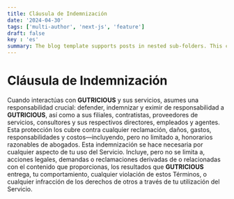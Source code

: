```yaml
---
title: Cláusula de Indemnización
date: '2024-04-30'
tags: ['multi-author', 'next-js', 'feature']
draft: false
key : 'es'
summary: The blog template supports posts in nested sub-folders. This can be used to group posts of similar content e.g. a multi-part course.
---
```


# Cláusula de Indemnización

Cuando interactúas con **GUTRICIOUS** y sus servicios, asumes una responsabilidad crucial: defender, indemnizar y eximir de responsabilidad a **GUTRICIOUS**, así como a sus filiales, contratistas, proveedores de servicios, consultores y sus respectivos directores, empleados y agentes. Esta protección los cubre contra cualquier reclamación, daños, gastos, responsabilidades y costos—incluyendo, pero no limitado a, honorarios razonables de abogados. Esta indemnización se hace necesaria por cualquier aspecto de tu uso del Servicio. Incluye, pero no se limita a, acciones legales, demandas o reclamaciones derivadas de o relacionadas con el contenido que proporcionas, los resultados que **GUTRICIOUS** entrega, tu comportamiento, cualquier violación de estos Términos, o cualquier infracción de los derechos de otros a través de tu utilización del Servicio.

